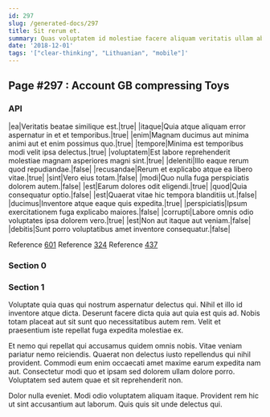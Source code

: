 ```yaml
---
id: 297
slug: /generated-docs/297
title: Sit rerum et.
summary: Quas voluptatem id molestiae facere aliquam veritatis ullam ab beatae.
date: '2018-12-01'
tags: '["clear-thinking", "Lithuanian", "mobile"]'
---
```



## Page #297 : Account GB compressing Toys
### API

|ea|Veritatis beatae similique est.|true|
|itaque|Quia atque aliquam error aspernatur in et et temporibus.|true|
|enim|Magnam ducimus aut minima animi aut et enim possimus quo.|true|
|tempore|Minima est temporibus modi velit ipsa delectus.|true|
|voluptatem|Est labore reprehenderit molestiae magnam asperiores magni sint.|true|
|deleniti|Illo eaque rerum quod repudiandae.|false|
|recusandae|Rerum et explicabo atque ea libero vitae.|true|
|sint|Vero eius totam.|false|
|modi|Quo nulla fuga perspiciatis dolorem autem.|false|
|est|Earum dolores odit eligendi.|true|
|quod|Quia consequatur optio.|false|
|est|Quaerat vitae hic tempora blanditiis ut.|false|
|ducimus|Inventore atque eaque quis expedita.|true|
|perspiciatis|Ipsum exercitationem fuga explicabo maiores.|false|
|corrupti|Labore omnis odio voluptates ipsa dolorem vero.|true|
|est|Non aut itaque aut veniam.|false|
|debitis|Sunt porro voluptatibus amet inventore consequatur.|false|

Reference [601](/generated-docs/601)
Reference [324](/generated-docs/324)
Reference [437](/generated-docs/437)




### Section 0

### Section 1
Voluptate quia quas qui nostrum aspernatur delectus qui. Nihil et illo id inventore atque dicta. Deserunt facere dicta quia aut quia est quis ad. Nobis totam placeat aut sit sunt quo necessitatibus autem rem. Velit et praesentium iste repellat fuga expedita molestiae ex.
 Et nemo qui repellat qui accusamus quidem omnis nobis. Vitae veniam pariatur nemo reiciendis. Quaerat non delectus iusto repellendus qui nihil provident. Commodi eum enim occaecati amet maxime earum expedita nam aut. Consectetur modi quo et ipsam sed dolorem ullam dolore porro. Voluptatem sed autem quae et sit reprehenderit non.
 Dolor nulla eveniet. Modi odio voluptatem aliquam itaque. Provident rem hic ut sint accusantium aut laborum. Quis quis sit unde delectus qui.
